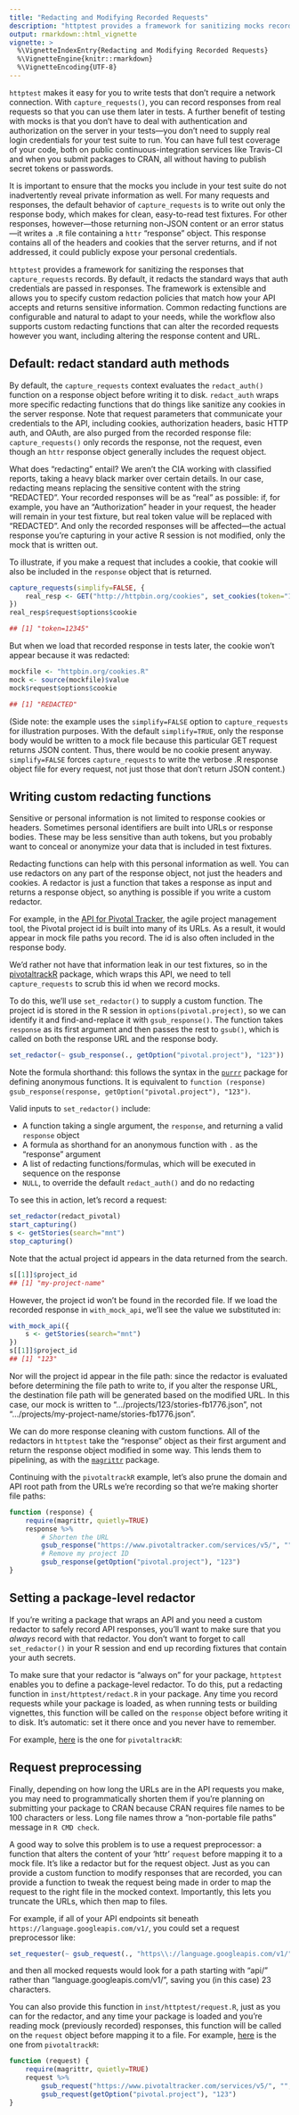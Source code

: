 ```yaml
---
title: "Redacting and Modifying Recorded Requests"
description: "httptest provides a framework for sanitizing mocks recorded from real requests so that your tests don't reveal private tokens. By default, it redacts standard auth credentials, and it is extensible so that you can modify the responses however you want."
output: rmarkdown::html_vignette
vignette: >
  %\VignetteIndexEntry{Redacting and Modifying Recorded Requests}
  %\VignetteEngine{knitr::rmarkdown}
  %\VignetteEncoding{UTF-8}
---
```


`httptest` makes it easy for you to write tests that don't require a network connection. With `capture_requests()`, you can record responses from real requests so that you can use them later in tests. A further benefit of testing with mocks is that you don't have to deal with authentication and authorization on the server in your tests---you don't need to supply real login credentials for your test suite to run. You can have full test coverage of your code, both on public continuous-integration services like Travis-CI and when you submit packages to CRAN, all without having to publish secret tokens or passwords.

It is important to ensure that the mocks you include in your test suite do not inadvertently reveal private information as well. For many requests and responses, the default behavior of `capture_requests` is to write out only the response body, which makes for clean, easy-to-read test fixtures. For other responses, however---those returning non-JSON content or an error status---it writes a `.R` file containing a `httr` "response" object. This response contains all of the headers and cookies that the server returns, and if not addressed, it could publicly expose your personal credentials.

`httptest` provides a framework for sanitizing the responses that `capture_requests` records. By default, it redacts the standard ways that auth credentials are passed in responses. The framework is extensible and allows you to specify custom redaction policies that match how your API accepts and returns sensitive information. Common redacting functions are configurable and natural to adapt to your needs, while the workflow also supports custom redacting functions that can alter the recorded requests however you want, including altering the response content and URL.

## Default: redact standard auth methods

By default, the `capture_requests` context evaluates the `redact_auth()` function on a response object before writing it to disk. `redact_auth` wraps more specific redacting functions that do things like sanitize any cookies in the server response. Note that request parameters that communicate your credentials to the API, including cookies, authorization headers, basic HTTP auth, and OAuth, are also purged from the recorded response file: `capture_requests()` only records the response, not the request, even though an `httr` response object generally includes the request object.

What does "redacting" entail? We aren't the CIA working with classified reports, taking a heavy black marker over certain details. In our case, redacting means replacing the sensitive content with the string "REDACTED". Your recorded responses will be as "real" as possible: if, for example, you have an "Authorization" header in your request, the header will remain in your test fixture, but real token value will be replaced with "REDACTED". And only the recorded responses will be affected---the actual response you're capturing in your active R session is not modified, only the mock that is written out.

To illustrate, if you make a request that includes a cookie, that cookie will also be included in the `response` object that is returned.

<!-- TODO: rewrite using a set-cookie response header -->

```r
capture_requests(simplify=FALSE, {
    real_resp <- GET("http://httpbin.org/cookies", set_cookies(token="12345"))
})
real_resp$request$options$cookie

## [1] "token=12345"
```

But when we load that recorded response in tests later, the cookie won't appear because it was redacted:

```r
mockfile <- "httpbin.org/cookies.R"
mock <- source(mockfile)$value
mock$request$options$cookie

## [1] "REDACTED"
```

(Side note: the example uses the `simplify=FALSE` option to `capture_requests` for illustration purposes. With the default `simplify=TRUE`, only the response body would be written to a mock file because this particular GET request returns JSON content. Thus, there would be no cookie present anyway. `simplify=FALSE` forces `capture_requests` to write the verbose .R response object file for every request, not just those that don't return JSON content.)

## Writing custom redacting functions

Sensitive or personal information is not limited to response cookies or headers. Sometimes personal identifiers are built into URLs or response bodies. These may be less sensitive than auth tokens, but you probably want to conceal or anonymize your data that is included in test fixtures.

Redacting functions can help with this personal information as well. You can use redactors on any part of the response object, not just the headers and cookies. A redactor is just a function that takes a response as input and returns a response object, so anything is possible if you write a custom redactor.

For example, in the [API for Pivotal Tracker](https://www.pivotaltracker.com/help/api), the agile project management tool, the Pivotal project id is built into many of its URLs. As a result, it would appear in mock file paths you record. The id is also often included in the response body.

We'd rather not have that information leak in our test fixtures, so in the [pivotaltrackR](http://enpiar.com/r/pivotaltrackR/) package, which wraps this API, we need to tell `capture_requests` to scrub this id when we record mocks.

To do this, we'll use `set_redactor()` to supply a custom function. The project id is stored in the R session in `options(pivotal.project)`, so we can identify it and find-and-replace it with `gsub_response()`. The function takes `response` as its first argument and then passes the rest to `gsub()`, which is called on both the response URL and the response body.

```r
set_redactor(~ gsub_response(., getOption("pivotal.project"), "123"))
```

Note the formula shorthand: this follows the syntax in the [`purrr`](purrr.tidyverse.org) package for defining anonymous functions. It is equivalent to `function (response) gsub_response(response, getOption("pivotal.project"), "123")`.

Valid inputs to `set_redactor()` include:

* A function taking a single argument, the `response`, and returning a valid `response` object
* A formula as shorthand for an anonymous function with `.` as the "response" argument
* A list of redacting functions/formulas, which will be executed in sequence on the response
* `NULL`, to override the default `redact_auth()` and do no redacting

To see this in action, let's record a request:

<!-- show the output -->
```r
set_redactor(redact_pivotal)
start_capturing()
s <- getStories(search="mnt")
stop_capturing()
```

Note that the actual project id appears in the data returned from the search.

```r
s[[1]]$project_id
## [1] "my-project-name"
```

However, the project id won't be found in the recorded file. If we load the recorded response in `with_mock_api`, we'll see the value we substituted in:

```r
with_mock_api({
    s <- getStories(search="mnt")
})
s[[1]]$project_id
## [1] "123"
```

Nor will the project id appear in the file path: since the redactor is evaluated before determining the file path to write to, if you alter the response URL, the destination file path will be generated based on the modified URL. In this case, our mock is written to ".../projects/123/stories-fb1776.json", not ".../projects/my-project-name/stories-fb1776.json".

We can do more response cleaning with custom functions. All of the redactors in `httptest` take the "response" object as their first argument and return the response object modified in some way. This lends them to pipelining, as with the [`magrittr`](http://magrittr.tidyverse.org/) package.

Continuing with the `pivotaltrackR` example, let's also prune the domain and API root path from the URLs we're recording so that we're making shorter file paths:

```r
function (response) {
    require(magrittr, quietly=TRUE)
    response %>%
        # Shorten the URL
        gsub_response("https://www.pivotaltracker.com/services/v5/", "", fixed=TRUE) %>%
        # Remove my project ID
        gsub_response(getOption("pivotal.project"), "123")
}
```

## Setting a package-level redactor

If you're writing a package that wraps an API and you need a custom redactor to safely record API responses, you'll want to make sure that you _always_ record with that redactor. You don't want to forget to call `set_redactor()` in your R session and end up recording fixtures that contain your auth secrets.

To make sure that your redactor is "always on" for your package, `httptest` enables you to define a package-level redactor. To do this, put a redacting function in `inst/httptest/redact.R` in your package. Any time you record requests while your package is loaded, as when running tests or building vignettes, this function will be called on the `response` object before writing it to disk. It's automatic: set it there once and you never have to remember.

For example, [here](https://github.com/nealrichardson/pivotaltrackR/blob/master/inst/httptest/redact.R) is the one for `pivotaltrackR`:

## Request preprocessing

Finally, depending on how long the URLs are in the API requests you make, you may need to programmatically shorten them if you're planning on submitting your package to CRAN because CRAN requires file names to be 100 characters or less. Long file names throw a "non-portable file paths" message in `R CMD check`.

A good way to solve this problem is to use a request preprocessor: a function that alters the content of your 'httr' `request` before mapping it to a mock file. It's like a redactor but for the request object. Just as you can provide a custom function to modify responses that are recorded, you can provide a function to tweak the request being made in order to map the request to the right file in the mocked context. Importantly, this lets you truncate the URLs, which then map to files.

For example, if all of your API endpoints sit beneath `https://language.googleapis.com/v1/`, you could set a request preprocessor like:

```r
set_requester(~ gsub_request(., "https\\://language.googleapis.com/v1/", "api/"))
```

and then all mocked requests would look for a path starting with "api/" rather than "language.googleapis.com/v1/", saving you (in this case) 23 characters.

You can also provide this function in `inst/httptest/request.R`, just as you can for the redactor, and any time your package is loaded and you're reading mock (previously recorded) responses, this function will be called on the `request` object before mapping it to a file. For example, [here](https://github.com/nealrichardson/pivotaltrackR/blob/master/inst/httptest/request.R) is the one from `pivotaltrackR`:

```r
function (request) {
    require(magrittr, quietly=TRUE)
    request %>%
        gsub_request("https://www.pivotaltracker.com/services/v5/", "", fixed=TRUE) %>%
        gsub_request(getOption("pivotal.project"), "123")
}
```
